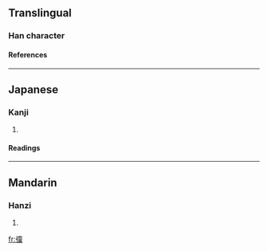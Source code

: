 ==Translingual==
===Han character===
{{Han char|rn=60|rad=彳|as=12|sn=15|four=|canj=竹人卜廿土 (HOYTG)}}

{{substub}}
====References====
{{Han ref|kx=0371.090|dkj=10244|dj=0698.050|hdz=20844.040|uh=5FB8|ud=24504}}
----
==Japanese==
===Kanji===
{{ja-kanji|grade=|rs=彳12}}
# {{defn|Japanese}} 
====Readings====
{{ja-readings|on=[[しょう]] (shō), [[しゅ]] (shu)|kun=[[ゆくさま]] (yukusama)}}
----
==Mandarin==
===Hanzi===
{{cmn-hanzi|pin=[[chōng]] (chong1)|wg=ch'ung<sup>1</sup>}}
# {{defn|Mandarin}}

[[fr:徸]]